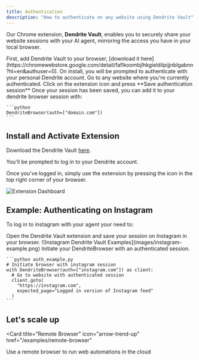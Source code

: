 ```yaml
---
title: Authentication
description: "How to authenticate on any website using Dendrite Vault"
---
```


Our Chrome extension, **Dendrite Vault**, enables you to securely share your website sessions with your AI agent, mirroring the access you have in your local browser.

<Steps>
  <Step title="Download the extension">
    First, add Dendrite Vault to your browser, [download it here](https://chromewebstore.google.com/detail/faflkoombjlhkgieldilpijjnblgabnn?hl=en&authuser=0). On install, you will be prompted to authenticate
    with your personal Dendrite account.
  </Step>
  <Step title="Save Auth Session">
    Go to any website where you're currently authenticated. Click on the
    extension icon and press **Save authentication session**
  </Step>
  <Step title="Authenticate in Script">
    Once your session has been saved, you can add it to your dendrite browser session
    with:

    ```python
    DendriteBrowser(auth=["domain.com"])
    ```

  </Step>
</Steps>

## Install and Activate Extension

Download the Dendrite Vault [here](https://chromewebstore.google.com/detail/faflkoombjlhkgieldilpijjnblgabnn?hl=en&authuser=0).

You'll be prompted to log in to your Dendrite account.

Once you've logged in, simply use the extension by pressing the icon in the top right corner of your browser.

![Extension Dashboard](images/auth-use-plugin.png)

## Example: Authenticating on Instagram

To log in to instagram with your agent your need to:

<Steps>
  <Step title="Log in to Instagram in your Local Browser">
  </Step>
  <Step title="Save your Authentication Session">
    Open the Dendrite Vault extension and save your session on Instagram in your browser.
    ![Instagram Dendrite Vault Examples](images/instagram-example.png)    
  </Step>
  <Step title="Use with DendriteBrowser">
    Initiate your DendriteBrowser with an authenticated session.

    ```python auth_example.py
    # Initiate browser with instagram session
    with DendriteBrowser(auth=["instagram.com"]) as client:
      # Go to website with authenticated session
      client.goto(
        "https://instagram.com",
        expected_page="Logged in version of Instagram feed"
      )
    ```

  </Step>
</Steps>

## Let's scale up

<Card
  title="Remote Browser"
  icon="arrow-trend-up"
  href="/examples/remote-browser"
>
  Use a remote browser to run web automations in the cloud
</Card>
```
